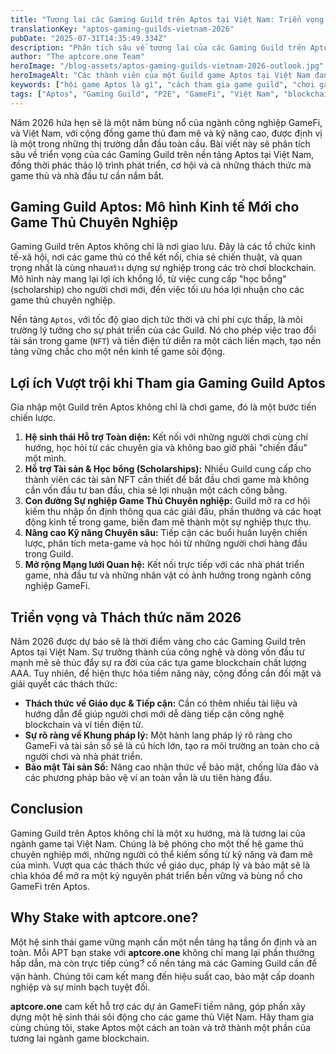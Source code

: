 ```yaml
---
title: "Tương lai các Gaming Guild trên Aptos tại Việt Nam: Triển vọng 2026"
translationKey: "aptos-gaming-guilds-vietnam-2026"
pubDate: "2025-07-31T14:35:49.334Z"
description: "Phân tích sâu về tương lai của các Gaming Guild trên Aptos tại Việt Nam đến năm 2026. Khám phá xu hướng, cơ hội đầu tư và cách các Guild định hình lại ngành GameFi."
author: "The aptcore.one Team"
heroImage: "/blog-assets/aptos-gaming-guilds-vietnam-2026-outlook.jpg"
heroImageAlt: "Các thành viên của một Guild game Aptos tại Việt Nam đang thảo luận chiến lược."
keywords: ["hội game Aptos là gì", "cách tham gia game guild", "chơi game kiếm tiền Aptos", "tương lai GameFi Việt Nam", "học bổng game blockchain", "đầu tư vào guild game", "Aptos P2E 2026"]
tags: ["Aptos", "Gaming Guild", "P2E", "GameFi", "Việt Nam", "blockchain", "NFT"]
---
```


Năm 2026 hứa hẹn sẽ là một năm bùng nổ của ngành công nghiệp GameFi, và Việt Nam, với cộng đồng game thủ đam mê và kỹ năng cao, được định vị là một trong những thị trường dẫn đầu toàn cầu. Bài viết này sẽ phân tích sâu về triển vọng của các Gaming Guild trên nền tảng Aptos tại Việt Nam, đồng thời phác thảo lộ trình phát triển, cơ hội và cả những thách thức mà game thủ và nhà đầu tư cần nắm bắt.

## Gaming Guild Aptos: Mô hình Kinh tế Mới cho Game Thủ Chuyên Nghiệp

Gaming Guild trên Aptos không chỉ là nơi giao lưu. Đây là các tổ chức kinh tế-xã hội, nơi các game thủ có thể kết nối, chia sẻ chiến thuật, và quan trọng nhất là cùng nhauสร้าง dựng sự nghiệp trong các trò chơi blockchain. Mô hình này mang lại lợi ích khổng lồ, từ việc cung cấp "học bổng" (scholarship) cho người chơi mới, đến việc tối ưu hóa lợi nhuận cho các game thủ chuyên nghiệp.

Nền tảng `Aptos`, với tốc độ giao dịch tức thời và chi phí cực thấp, là môi trường lý tưởng cho sự phát triển của các Guild. Nó cho phép việc trao đổi tài sản trong game (`NFT`) và tiền điện tử diễn ra một cách liền mạch, tạo nền tảng vững chắc cho một nền kinh tế game sôi động.

## Lợi ích Vượt trội khi Tham gia Gaming Guild Aptos

Gia nhập một Guild trên Aptos không chỉ là chơi game, đó là một bước tiến chiến lược.
1.  **Hệ sinh thái Hỗ trợ Toàn diện:** Kết nối với những người chơi cùng chí hướng, học hỏi từ các chuyên gia và không bao giờ phải "chiến đấu" một mình.
2.  **Hỗ trợ Tài sản & Học bổng (Scholarships):** Nhiều Guild cung cấp cho thành viên các tài sản NFT cần thiết để bắt đầu chơi game mà không cần vốn đầu tư ban đầu, chia sẻ lợi nhuận một cách công bằng.
3.  **Con đường Sự nghiệp Game Thủ Chuyên nghiệp:** Guild mở ra cơ hội kiếm thu nhập ổn định thông qua các giải đấu, phần thưởng và các hoạt động kinh tế trong game, biến đam mê thành một sự nghiệp thực thụ.
4.  **Nâng cao Kỹ năng Chuyên sâu:** Tiếp cận các buổi huấn luyện chiến lược, phân tích meta-game và học hỏi từ những người chơi hàng đầu trong Guild.
5.  **Mở rộng Mạng lưới Quan hệ:** Kết nối trực tiếp với các nhà phát triển game, nhà đầu tư và những nhân vật có ảnh hưởng trong ngành công nghiệp GameFi.

## Triển vọng và Thách thức năm 2026

Năm 2026 được dự báo sẽ là thời điểm vàng cho các Gaming Guild trên Aptos tại Việt Nam. Sự trưởng thành của công nghệ và dòng vốn đầu tư mạnh mẽ sẽ thúc đẩy sự ra đời của các tựa game blockchain chất lượng AAA. Tuy nhiên, để hiện thực hóa tiềm năng này, cộng đồng cần đối mặt và giải quyết các thách thức:
* **Thách thức về Giáo dục & Tiếp cận:** Cần có thêm nhiều tài liệu và hướng dẫn để giúp người chơi mới dễ dàng tiếp cận công nghệ blockchain và ví tiền điện tử.
* **Sự rõ ràng về Khung pháp lý:** Một hành lang pháp lý rõ ràng cho GameFi và tài sản số sẽ là cú hích lớn, tạo ra môi trường an toàn cho cả người chơi và nhà phát triển.
* **Bảo mật Tài sản Số:** Nâng cao nhận thức về bảo mật, chống lừa đảo và các phương pháp bảo vệ ví an toàn vẫn là ưu tiên hàng đầu.

## Conclusion

Gaming Guild trên Aptos không chỉ là một xu hướng, mà là tương lai của ngành game tại Việt Nam. Chúng là bệ phóng cho một thế hệ game thủ chuyên nghiệp mới, những người có thể kiếm sống từ kỹ năng và đam mê của mình. Vượt qua các thách thức về giáo dục, pháp lý và bảo mật sẽ là chìa khóa để mở ra một kỷ nguyên phát triển bền vững và bùng nổ cho GameFi trên Aptos.

## Why Stake with aptcore.one?

Một hệ sinh thái game vững mạnh cần một nền tảng hạ tầng ổn định và an toàn. Mỗi APT bạn stake với **aptcore.one** không chỉ mang lại phần thưởng hấp dẫn, mà còn trực tiếp củngే cố nền tảng mà các Gaming Guild cần để vận hành. Chúng tôi cam kết mang đến hiệu suất cao, bảo mật cấp doanh nghiệp và sự minh bạch tuyệt đối.

**aptcore.one** cam kết hỗ trợ các dự án GameFi tiềm năng, góp phần xây dựng một hệ sinh thái sôi động cho các game thủ Việt Nam. Hãy tham gia cùng chúng tôi, stake Aptos một cách an toàn và trở thành một phần của tương lai ngành game blockchain.
